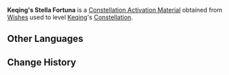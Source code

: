 {{Item Infobox
|id           = 001142
|image        = Item Stella Fortuna (5 Star).png
|type         = Constellation Activation Materials
|group        = Stella Fortuna
|rarity       = 5
|description  = [[Keqing]]'s Constellation Activation Material
|source1      = [[Wishes]]
}}
'''Keqing's Stella Fortuna''' is a [[Constellation Activation Material]] obtained from [[Wishes]] used to level [[Keqing]]'s [[Constellation]].

==Other Languages==
{{Other Languages
|default_hidden = 1
|en      = Keqing's Stella Fortuna
|zhs     = 刻晴的命星
|zhs_rm  = Kèqíng de Mìng Xīng
|zht     = 刻晴的命星
|zht_rm  = Kèqíng de Mìng Xīng
|ja      = 刻晴の星屑
|ja_rm   = Kokusei no Hoshikuzu
|ko      = 각청의 운명의 별
|ko_rm   = Gakcheong-ui Unmyeong-ui Byeol
|es      = Stella Fortuna de Keching
|fr      = Stella Fortuna de Keqing
|ru      = Удача Кэ Цин
|th      = ดวงดาวแห่งชีวิตของ Keqing
|th_rm   = Duanggdao Haeng Chiwit Khong Keqing
|vi      = Chòm Sao Của Keqing
|de      = Stella Fortuna von Keqing
|id      = Keqing's Stella Fortuna
|pt      = Stella Fortuna de Keqing
}}

==Change History==
{{Change History|1.0}}
